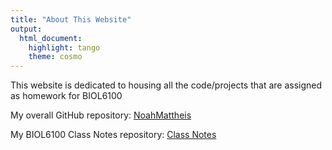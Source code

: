 ```yaml
---
title: "About This Website"
output: 
  html_document: 
    highlight: tango
    theme: cosmo
---
```


This website is dedicated to housing all the code/projects that are assigned as homework
for BIOL6100

My overall GitHub repository: [NoahMattheis](https://github.com/NoahMattheis)

My BIOL6100 Class Notes repository: [Class Notes](https://noahmattheis.github.io/Bio6100ClassNotes/) 
